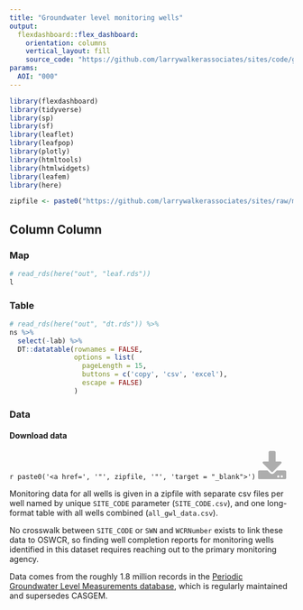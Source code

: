 ```yaml
---
title: "Groundwater level monitoring wells"
output: 
  flexdashboard::flex_dashboard:
    orientation: columns
    vertical_layout: fill
    source_code: "https://github.com/larrywalkerassociates/sites/code/gwl"
params: 
  AOI: "000"
---
```


<style>
  .custom-icon {
    fill: #ADADAD;
  }
  .custom-icon:hover {
    fill: #DA4567;
  }
</style>

```r
library(flexdashboard)
library(tidyverse)
library(sp)
library(sf)
library(leaflet)
library(leafpop)
library(plotly)
library(htmltools)
library(htmlwidgets)
library(leafem)
library(here)

zipfile <- paste0("https://github.com/larrywalkerassociates/sites/raw/main/data/", params$AOI, "/", params$AOI,"_data.zip")
```

Column Column {.tabset}
-----------------------------------------------------------------------

### Map

```r
# read_rds(here("out", "leaf.rds"))
l
```

### Table

```r
# read_rds(here("out", "dt.rds")) %>% 
ns %>% 
  select(-lab) %>% 
  DT::datatable(rownames = FALSE, 
                options = list(
                  pageLength = 15, 
                  buttons = c('copy', 'csv', 'excel'),
                  escape = FALSE)
                ) 
```

### Data

<h4>**Download data**</h4>

`r paste0('<a href=', '"', zipfile, '"', 'target = "_blank">')`
	<svg height = "50" aria-hidden="true" focusable="false" data-prefix="fas" data-icon="download" class="svg-inline--fa fa-download fa-w-16 custom-icon" role="img" xmlns="http://www.w3.org/2000/svg" viewBox="0 0 512 512"><path  d="M216 0h80c13.3 0 24 10.7 24 24v168h87.7c17.8 0 26.7 21.5 14.1 34.1L269.7 378.3c-7.5 7.5-19.8 7.5-27.3 0L90.1 226.1c-12.6-12.6-3.7-34.1 14.1-34.1H192V24c0-13.3 10.7-24 24-24zm296 376v112c0 13.3-10.7 24-24 24H24c-13.3 0-24-10.7-24-24V376c0-13.3 10.7-24 24-24h146.7l49 49c20.1 20.1 52.5 20.1 72.6 0l49-49H488c13.3 0 24 10.7 24 24zm-124 88c0-11-9-20-20-20s-20 9-20 20 9 20 20 20 20-9 20-20zm64 0c0-11-9-20-20-20s-20 9-20 20 9 20 20 20 20-9 20-20z"></path></svg>
</a>

Monitoring data for all wells is given in a zipfile with separate csv files per well named by unique `SITE_CODE` parameter (`SITE_CODE.csv`), and one long-format table with all wells combined (`all_gwl_data.csv`).  

No crosswalk between `SITE_CODE` or `SWN` and `WCRNumber` exists to link these data to OSWCR, so finding well completion reports for monitoring wells identified in this dataset requires reaching out to the primary monitoring agency.  

Data comes from the roughly 1.8 million records in the [Periodic Groundwater Level Measurements database](https://data.ca.gov/dataset/periodic-groundwater-level-measurements), which is regularly maintained and supersedes CASGEM.
